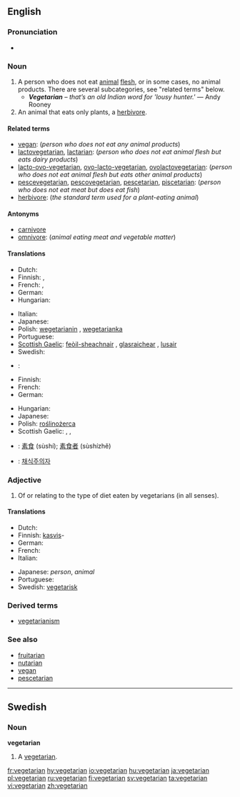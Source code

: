 {{wikipedia|vegetarianism}}
==English==

===Pronunciation===
* {{rhymes|ɛəriən}}

===Noun===
{{en-noun}}

<!-- There has been a kind of tug-of-war about the definitions of this article. According to other dictionaries the term "vegetarian" is a generic term covering many kinds of people that avoid animal products in their diet, including vegans, lactovegetarians, pescetarians etc. The definition below is written from that starting point. Before rushing to rewriting the article once again, please check at least three other dictionaries. -->

# A person who does not eat [[animal]] [[flesh]], or in some cases, no animal products. There are several subcategories, see "related terms" below.
#* '''''Vegetarian''' – that’s an old Indian word for 'lousy hunter.' '' &mdash; Andy Rooney
# An animal that eats only plants, a [[herbivore]].

====Related terms====
* [[vegan]]: (''person who does not eat any animal products'')
* [[lactovegetarian]], [[lactarian]]: (''person who does not eat animal flesh but eats dairy products'')
* [[lacto-ovo-vegetarian]], [[ovo-lacto-vegetarian]], [[ovolactovegetarian]]: (''person who does not eat animal flesh but eats other animal products'')
* [[pescevegetarian]], [[pescovegetarian]], [[pescetarian]], [[piscetarian]]: (''person who does not eat meat but does eat fish'')
* [[herbivore]]: (''the standard term used for a plant-eating animal'')

====Antonyms====
* [[carnivore]]
* [[omnivore]]: (''animal eating meat and vegetable matter'')

====Translations====
{{trans-top|person who or animal that does not eat any animal flesh}}
* Dutch: {{t-|nl|vegetariër}} {{m}}
* Finnish: {{t+|fi|kasvissyöjä}}, {{t+|fi|vegetaristi}}
* French: {{t-|fr|végétarien|m}}, {{t-|fr|végétarienne|f}}
* German: {{t+|de|Vegetarier|m}}
* Hungarian: {{t|hu|vegetariánus}}
{{trans-mid}}
* Italian: {{t+|it|vegetariano|m}}
* Japanese: {{t|ja|菜食主義者|tr=saishoku-shugi-sha|sc=Jpan}}
* Polish: [[wegetarianin]] {{m}}, [[wegetarianka]] {{f}}
* Portuguese: {{t+|pt|vegetariano}}
* [[Scottish Gaelic]]: [[feòil-sheachnair]] {{m}}, [[glasraichear]] {{m}}, [[lusair]] {{m}}
* Swedish: {{t+|sv|vegetarian|c}}
{{trans-bottom}}

{{trans-top|plant-eating animal}}
* {{ttbc|Dutch}}: {{t|nl|herbivoor}} {{m}}
* Finnish: {{t-|fi|kasvinsyöjä}}
* French: {{t+|fr|herbivore|m|f}}
* German: {{t-|de|Pflanzenfresser|m}}
{{trans-mid}}
* Hungarian: {{t|hu|növényevő}}
* Japanese: {{t|ja|草食|tr=sōshoku|sc=Jpan}}
* Polish: [[roślinożerca]]
* Scottish Gaelic: {{t-|gd|feòil-sheachnair|m|xs=Scottish Gaelic}}, {{t-|gd|lusair|m|xs=Scottish Gaelic}}, {{t-|gd|glasraichear|m|xs=Scottish Gaelic}}
{{trans-bottom}}

{{ttbc-top}}
* {{ttbc|Chinese}}: [[素食]] (sùshí); [[素食者]] (sùshízhě)
* {{ttbc|Korean}}: [[채식주의자]]
{{trans-bottom}}

===Adjective===
{{en-adj|-}}

# Of or relating to the type of diet eaten by vegetarians (in all senses).

====Translations====
{{trans-top|relating to the type of diet eaten by vegetarians}}
* Dutch: {{t-|nl|vegetarisch}}
* Finnish: [[kasvis]]-
* German: {{t-|de|vegetarisch}}
* French: {{t-|fr|végétarien}}
* Italian: {{t+|it|vegetariano}}
{{trans-mid}}
* Japanese: {{t|ja|菜食主義の|tr=saishoku-shugi-no|sc=Jpan}} ''person'', {{t|ja|草食の|tr=sōshoku-no|sc=Jpan}} ''animal''
* Portuguese: {{t+|pt|vegetariano}}
* Swedish: [[vegetarisk]]
{{trans-bottom}}

===Derived terms===
* [[vegetarianism]]

===See also===
* [[fruitarian]]
* [[nutarian]]
* [[vegan]]
* [[pescetarian]]

----

==Swedish==
{{sv-noun-reg-r-c|2=vegetariane}}

===Noun===
'''vegetarian''' {{c}}

# A [[#Noun|vegetarian]].

[[fr:vegetarian]]
[[hy:vegetarian]]
[[io:vegetarian]]
[[hu:vegetarian]]
[[ja:vegetarian]]
[[pl:vegetarian]]
[[ru:vegetarian]]
[[fi:vegetarian]]
[[sv:vegetarian]]
[[ta:vegetarian]]
[[vi:vegetarian]]
[[zh:vegetarian]]